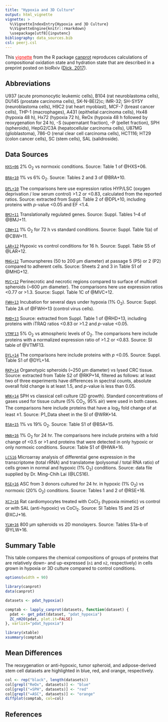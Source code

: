 ```yaml
---
title: "Hypoxia and 3D Culture"
output: html_vignette
vignette: >
  %\VignetteIndexEntry{Hypoxia and 3D Culture}
  %\VignetteEngine{knitr::rmarkdown}
  \usepackage[utf8]{inputenc}
bibliography: data_sources.bib
csl: peerj.csl
---
```


This [<span style="color:red;text-decoration:underline">vignette</span>](index.html) from the R package [canprot](http://github.com/jedick/canprot) reproduces calculations of compositional oxidation state and hydration state that are described in a preprint posted on bioRxiv ([Dick, 2017](https://doi.org/10.1101/097667)).

## Abbreviations
U937 (acute promonocytic leukemic cells), B104 (rat neuroblastoma cells), DU145 (prostate carcinoma cells), SK-N-BE(2)c; IMR-32; SH-SY5Y (neuroblastoma cells), H9C2 (rat heart myoblast), MCF-7 (breast cancer cells), THP-1 (macrophages), A431 (epithelial carcinoma cells), Hx48 (hypoxia 48 h), Hx72 (hypoxia 72 h), ReOx (hypoxia 48 h followed by reoxygenation for 24 h), -S (supernatant fraction), -P (pellet fraction), SPH (spheroids), HepG2/C3A (hepatocellular carcinoma cells), U87MG (glioblastoma), 786-O (renal clear cell carcinoma cells), HCT116; HT29 (colon cancer cells), SC (stem cells), SAL (salidroside).

## Data Sources

[`HXS+06`](http://doi.org/10.1002/pmic.200500754) 2% O<sub>2</sub> vs normoxic conditions. Source: Table 1 of @HXS+06.

[`BRA+10`](http://doi.org/10.1177/1933719109351320) 1% vs 6% O<sub>2</sub>. Source: Tables 2 and 3 of @BRA+10.

[`DPL+10`](http://doi.org/10.1021/pr900829h) The comparisons here use expression ratios HYP/LSC (oxygen deprivation / low serum control) >1.2 or <0.83, calculated from the reported ratios. Source: extracted from Suppl. Table 2 of @DPL+10, including proteins with _p_-value <0.05 and EF <1.4.

[`BMJ+11`](http://doi.org/10.1016/j.radonc.2011.05.058) Translationally regulated genes. Source: Suppl. Tables 1–4 of @BMJ+11.

[`CBW+11`](http://doi.org/10.1021/pr100982j) 1% O<sub>2</sub> for 72 h vs standard conditions. Source: Suppl. Table 1(a) of @CBW+11.

[`LAR+12`](http://doi.org/10.1021/pr201025m) Hypoxic vs control conditions for 16 h. Source: Suppl. Table S5 of @LAR+12.

[`MHG+12`](http://doi.org/10.1371/journal.pone.0052692) Tumourspheres (50 to 200 μm diameter) at passage 5 (P5) or 2 (P2) compared to adherent cells. Source: Sheets 2 and 3 in Table S1 of @MHG+12.

[`MVC+12`](http://doi.org/10.1021/pr2012472) Perinecrotic and necrotic regions compared to surface of multicell spheroids (~600 μm diameter). The comparisons here use expression ratios <0.77 or >1.3. Source: Suppl. Table 1C of @MVC+12.

[`FWH+13`](http://doi.org/10.1016/j.bbapap.2013.09.023) Incubation for several days under hypoxia (1% O<sub>2</sub>). Source: Suppl. Table 2A of @FWH+13 (control virus cells).

[`RHD+13`](http://doi.org/10.1074/mcp.M112.018325) Source: extracted from Suppl. Table 1 of @RHD+13, including proteins with iTRAQ ratios <0.83 or >1.2 and _p_-value <0.05.

[`VTMF13`](http://doi.org/10.1021/pr400758d) 5% O<sub>2</sub> vs atmospheric levels of O<sub>2</sub>. The comparisons here include proteins with a normalized expression ratio of >1.2 or <0.83. Source: SI table of @VTMF13.

[`DYL+14`](http://doi.org/10.1074/mcp.M114.038232) The comparisons here include proteins with _p_ <0.05. Source: Suppl. Table S1 of @DYL+14.

[`RKP+14`](http://doi.org/10.1186/1477-5956-12-39) Organotypic spheroids (~250 μm diameter) vs lysed CRC tissue. Source: extracted from Table S2 of @RKP+14, filtered as follows: at least two of three experiments have differences in spectral counts, absolute overall fold change is at least 1.5, and _p_-value is less than 0.05.

[`WRK+14`](http://doi.org/10.1371/journal.pone.0106973) SPH vs classical cell culture (2D growth). Standard concentrations of gases used for tissue culture (5% CO<sub>2</sub>, 95% air) were used in both cases. The comparisons here include proteins that have a log<sub>2</sub> fold change of at least ±1. Source: P1&lowbar;Data sheet in the SI of @WRK+14.

[`BSA+15`](http://doi.org/10.1155/2015/678527) 1% vs 19% O<sub>2</sub>. Source: Table S1 of @BSA+15.

[`HWA+16`](http://doi.org/10.1016/j.celrep.2016.01.036) 1% O<sub>2</sub> for 24 hr. The comparisons here include proteins with a fold change of <0.5 or >1 and proteins that were detected in only hypoxic or only normoxic conditions. Source: Table S1 of @HWA+16.

[`LCS16`](http://doi.org/10.1371/journal.pone.0153627) Microarray analysis of differential gene expression in the transcriptome (total rRNA) and translatome (polysomal / total RNA ratio) of cells grown in normal and hypoxic (1% O<sub>2</sub>) conditions. Source: data file supplied by Dr. Ming-Chih Lai (@LCS16).

[`RSE+16`](http://doi.org/10.1186/s13287-016-0310-7) ASC from 3 donors cultured for 24 hr. in hypoxic (1% O<sub>2</sub>) vs normoxic (20% O<sub>2</sub>) conditions. Source: Tables 1 and 2 of @RSE+16.

[`XCJ+16`](http://doi.org/10.1016/j.jprot.2015.09.028) Rat cardiomyocytes treated with CoCl<sub>2</sub> (hypoxia mimetic) vs control or with SAL (anti-hypoxic) vs CoCl<sub>2</sub>. Source: SI Tables 1S and 2S of @XCJ+16.

[`YLW+16`](http://doi.org/10.1021/acs.jproteome.6b00342) 800 μm spheroids vs 2D monolayers. Source: Tables S1a–b of @YLW+16.

## Summary Table

This table compares the chemical compositions of groups of proteins that are relatively down- and up-expressed (`n1` and `n2`, respectively) in cells grown in hypoxia or 3D culture compared to control conditions.

```r
options(width = 90)
```

```r
library(canprot)
data(canprot)
```

```r
datasets <- pdat_hypoxia()
```

```r
comptab <- lapply_canprot(datasets, function(dataset) {
  pdat <- get_pdat(dataset, "pdat_hypoxia")
  ZC_nH2O(pdat, plot.it=FALSE)
}, varlist="pdat_hypoxia")
```

```r
library(xtable)
xsummary(comptab)
```

## Mean Differences

The reoxygenation or anti-hypoxic, tumor spheroid, and adipose-derived stem cell datasets are highlighted in blue, red, and orange, respectively.

```r
col <- rep("black", length(datasets))
col[grepl("ReOx", datasets)] <- "blue"
col[grepl("=SPH", datasets)] <- "red"
col[grepl("=ASC", datasets)] <- "orange"
diffplot(comptab, col=col)
```

## References
